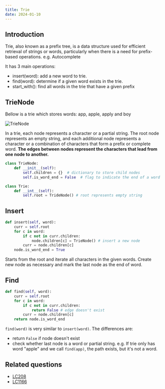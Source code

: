 ```yaml
---
title: Trie
date: 2024-01-10
---
```


## Introduction

Trie, also known as a prefix tree, is a data structure used for efficient retrieval of strings or words, particularly when there is a need for prefix-based operations. e.g. Autocomplete

It has 3 main operations:

- insert(word): add a new word to trie.
- find(word): determine if a given word exists in the trie.
- start_with(): find all words in the trie that have a given prefix

## TrieNode

Bellow is a trie which stores words: app, apple, apply and boy

![TrieNode](/trie.png)

In a trie, each node represents a character or a partial string. The root node represents an empty string, and each additional node represents a character or a combination of characters that form a prefix or complete word. **The edges between nodes represent the characters that lead from one node to another.**

```python
class TrieNode:
    def __init__(self):
        self.children = {}  # dictionary to store child nodes
        self.is_word_end = False  # flag to indicate the end of a word

class Trie:
    def __int__(self):
        self.root = TrideNode() # root represents empty string
```

## Insert

```python
def insert(self, word):
    curr = self.root
    for c in word:
        if c not in curr.children:
            node.children[c] = TrieNode() # insert a new node
        curr = node.children[c]
    node.is_word_end = True
```

Starts from the root and iterate all characters in the given words. Create new node as necessary and mark the last node as the end of word.

## Find

```python
def find(self, word):
    curr = self.root
    for c in word:
        if c not in curr.children:
            return False # edge doesn't exist
        curr = node.children[c]
    return node.is_word_end
```

`find(word)` is very similar to `insert(word)`. The differences are:

- return `False` if node doesn't exist
- check whether last node is a word or partial string. e.g. If trie only has word "apple" and we call `find(app)`, the path exists, but it's not a word.

## Related questions

- [LC208](https://leetcode.com/problems/implement-trie-prefix-tree/description/)
- [LC1166](https://leetcode.com/problems/design-file-system/)

